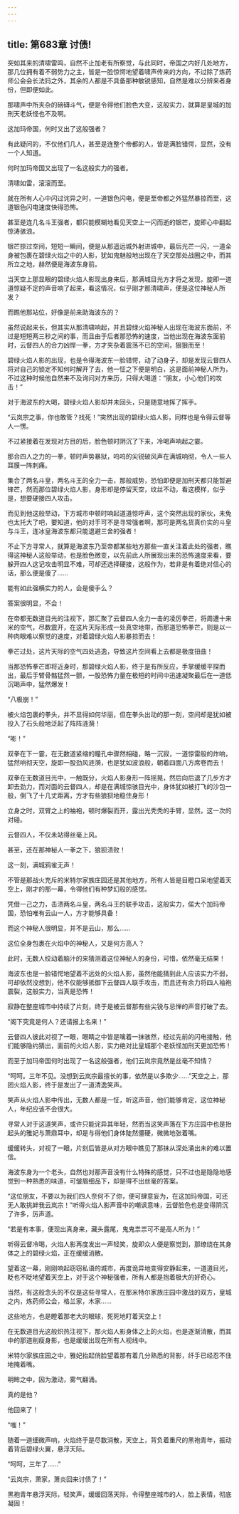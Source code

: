 ```yaml
---
---
---
```

title: 第683章 讨债!
---



突如其来的清啸雷鸣，自然不止加老有所察觉，与此同时，帝国之内好几处地方，那几位拥有着不弱势力之主，皆是一脸惊愕地望着啸声传来的方向，不过除了炼药师公会会长法犸之外，其余的人都是不具备那种敏锐感知，自然是难以分辨来者身份，但即便如此。

那啸声中所夹杂的磅礴斗气，便是令得他们脸色大变，这般实力，就算是皇城的加刑天老妖怪也不及啊。

这加玛帝国，何时又出了这般强者？

有此疑问的，不仅他们几人，甚至是连整个帝都的人，皆是满脸错愕，显然，没有一个人知道。

何时加玛帝国又出现了一名这般实力的强者。

清啸如雷，滚滚而至。

就在所有人心中闪过诧异之时，一道银色闪电，便是至帝都之外猛然暴掠而至，这道银色闪电速度快得恐怖。

甚至是连几名斗王强者，都只能模糊地看见天空上一闪而逝的银芒，旋即心中翻起惊涛骇浪。

银芒掠过空间，短短一瞬间，便是从那遥远城外射进城中，最后光芒一闪，一道全身被包裹在碧绿火焰之中的人影，犹如鬼魅般地出现在了天空那处战圈之中，而其所立之地，赫然便是海波东身前。

当天空上那显眼的碧绿火焰人影现出身来后，那满城目光方才将之发现，旋即一道道惊疑不定的声音响了起来，看这情况，似乎刚才那清啸声，便是这位神秘人所发？

而瞧他那站位，好像是前来助海波东的？

虽然说起来长，但其实从那清啸响起，并且碧绿火焰神秘人出现在海波东面前，不过是短短两三秒之间的事，而且由于后者那恐怖的速度，当他出现在海波东面前时，云督四人的合力凶悍一拳，方才夹杂着震荡不已的空间，狠狠而至！

碧绿火焰人影的出现，也是令得海波东一脸错愕，动了动身子，却是发现云督四人将对自己的锁定不知何时解开了去，他一怔之下便是明白，这是面前神秘人所为，不过这种时候他自然来不及询问对方来历，只得大喝道：“朋友，小心他们的攻击！”

对于海波东的大喝，碧绿火焰人影却并未回头，只是随意地挥了挥手。

“云岚宗之事，你也敢管？找死！”突然出现的碧绿火焰人影，同样也是令得云督等人一愣。

不过紧接着在发现对方目的后，脸色顿时阴沉了下来，冷喝声响起之霎。

那合四人之力的一拳，顿时声势暴狱，呜呜的尖锐破风声在满城响彻，令人一些人耳膜一阵刺痛。

集合了两名斗皇，两名斗王的全力一击，那般威势，恐怕即便是加刑天都只能暂避锋芒，然而那位碧绿火焰人影，身形却是停留天空，纹丝不动，看这模样，似乎是，想要硬接四人攻击。

而见到他这般举动，下方城市中顿时响起道道惊呼声，这个突然出现的家伙，未免也太托大了吧，要知道，他的对手可不是寻常强者啊，那可是两名货真价实的斗皇与斗王，连冰皇海波东都只能退避三舍的强者！

不止下方寻常人，就算是海波东乃至帝都某些地方那些一直关注着此处的强者，瞧得这神秘人这般举动，也是脸色微变，以先前此人所展现出来的恐怖速度来看，要躲开四人这记攻击明显不难，可却还选择硬接，这般作为，若非是有着绝对信心的话，那么便是傻了……

能有如此强横实力的人，会是傻手么？

答案很明显，不会！

在帝都无数道目光的注视下，那汇聚了云督四人全力一击的凌厉拳芒，将周遭十来米的空气，尽数震开，在这片天际形成一处真空地带，而那道恐怖拳芒，则是以一种肉眼难以察觉的速度，对着碧绿火焰人影暴掠而去！

拳芒过处，这片天际的空气四处逃逸，导致这片空间看上去都是极度扭曲！

当那恐怖拳芒即将近身时，那碧绿火焰人影，终于是有所反应，手掌缓缓平探而出，最后手臂骨骼猛然一颤，一股恐怖力量在极短的时间中迅速凝聚最后在一道低沉喝声中，猛然爆发！

“八极崩！”

被火焰包裹的拳头，并不显得如何华丽，但在拳头出动的那一刻，空间却是犹如被投入了石头般地泛起了阵阵涟漪！

“嘭！”

双拳在下一霎，在无数道紧缩的瞳孔中骤然相碰，略一沉寂，一道惊雷般的炸响，猛然响彻天空，旋即一股劲风涟漪，也是犹如波浪般，朝着四面八方席卷而去！

双拳在无数道目光中，一触既分，火焰人影身形一阵摇晃，然后向后退了几步方才卸去劲力，而对面的云督四人，却是在满城惊骇目光中，身体犹如被打飞的沙包一般，倒飞了十几丈距离，方才有些狼狈地稳住身形！

立身之时，双臂之上的袖袍，顿时爆裂而开，露出光秃秃的手臂，显然，这一次的对碰。

云督四人，不仅未站得丝毫上风。

甚至，还在那神秘人一拳之下，狼狈溃败！

这一刻，满城鸦雀无声！

不管是那战火充斥的米特尔家族庄园还是其他地方，所有人皆是目瞪口呆地望着天空上，刚才的那一幕，令得他们有种梦幻般的感觉。

凭借一己之力，击溃两名斗皇，两名斗王的联手攻击，这般实力，偌大个加玛帝国，恐怕唯有云山一人，方才能够具备！

而这个神秘人很明显，并不是云山，那么……

这位全身包裹在火焰中的神秘人，又是何方高人？

此时，无数人绞动着脑汁的来猜测着这位神秘人的身份，可惜，依然毫无结果！

海波东也是一脸错愕地望着不远处的火焰人影，虽然他能猜到此人应该实力不弱，可却依然没想到，他不仅能够抵御下云督四人联手攻击，而且还有余力将四人袖袍震裂，这般实力，当真是恐怖！

寂静在整座城市中持续了片刻，终于是被云督那有些尖锐与忌惮的声音打破了去。

“阁下究竟是何人？还请报上名来！”

云督四人彼此对视了一眼，眼睛之中皆是噙着一抹骇然，经过先前的闪电接触，他们能够隐约猜出，面前的火焰人影，实力绝对比皇城那个老妖怪加刑天更加恐怖！

而至于加玛帝国何时出现了一名这般强者，他们云岚宗竟然是丝毫不知情？

“呵呵。三年不见。没想到云岚宗最擅长的事，依然是以多欺少……”天空之上，那团火焰人影，终于是发出了一道清逸笑声。

笑声从火焰人影中传出，无数人都是一怔，听这声音，他们能够肯定，这位神秘人，年纪应该不会很大。

寻常人对于这道笑声，或许只能诧异其年轻，然而当这笑声落在下方庄园中也是抬起头的雅妃与萧鼎耳中，却是与得他们身体陡然僵硬，微微地张着嘴。

缓缓转头，对视了一眼，片刻后皆是从对方眼中瞧见了那抹从深处涌出未的难以置信。

海波东身为一个老头，自然也对那声音没有什么特殊的感觉，只不过也是隐隐地感觉到一种熟悉的味道，可皱眉细品下，却是得不出丝毫的答案。

“这位朋友，不要以为我们四人奈何不了你，便可肆意妄为，在这加玛帝国，可还无人敢挑衅我云岚宗！”听得火焰人影声音中的嘲讽意味，云督脸色也是变得阴沉了许多，厉声道。

“若是有本事，便现出真身来，藏头露尾，鬼鬼祟祟可不是高人所为！”

听得云督冷喝，火焰人影再度发出一声轻笑，旋即众人便是察觉到，那缭绕在其身体之上的碧绿火焰，正在缓缓消散。

望着这一幕，刚刚响起窃窃私语的城市，再度诡异地变得安静起来，一道道目光，眨也不眨地望着天空上，对于这个神秘强者，所有人都是抱着极大的好奇心。

当然，有这般念头的不仅是这些寻常人，在那米特尔家族庄园中激战的双方，皇城之内，炼药师公会，格兰家，木家……

这些地方，也是瞪着那老大的眼球，死死地盯着天空上！

在无数道目光这般炽热注视下，那火焰人影身体之上的火焰，也是逐渐消散，而其中的那道削瘦身影，也是缓缓出现在所有人视线中。

米特尔家族庄园之中，雅妃抬起俏脸望着那有着几分熟悉的背影，纤手已经忍不住地掩着嘴。

明眸之中，因为激动，雾气翻涌。

真的是他？

他回来了！

“嗤！”

随着一道细微声响，火焰终于是尽数消散，天空上，背负着重尺的黑袍青年，振动着背后碧绿火翼，悬浮天际。

“呵呵，三年了……”

“云岚宗，萧家，萧炎回来讨债了！”

黑袍青年悬浮天际，轻笑声，缓缓回荡天际，令得整座城市的人，脸上表情，彻底凝固！